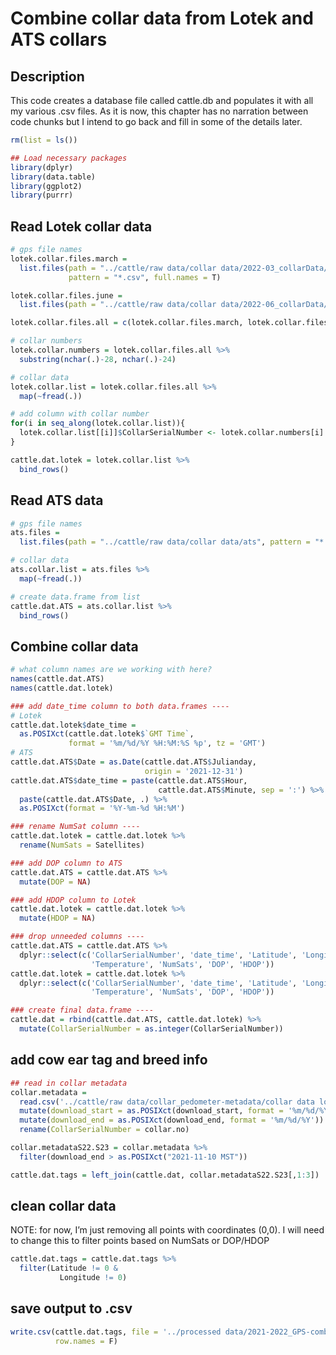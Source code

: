 # Combine collar data from Lotek and ATS collars

## Description
This code creates a database file called cattle.db and populates it with all my various .csv files. As it is now, this chapter has no narration between code chunks but I intend to go back and fill in some of the details later.

```r
rm(list = ls())
```


```r
## Load necessary packages
library(dplyr)
library(data.table)
library(ggplot2)
library(purrr)
```

## Read Lotek collar data
```r
# gps file names
lotek.collar.files.march =
  list.files(path = "../cattle/raw data/collar data/2022-03_collarData/gps",
             pattern = "*.csv", full.names = T)

lotek.collar.files.june =
  list.files(path = "../cattle/raw data/collar data/2022-06_collarData/gps", pattern = "*.csv", full.names = T)

lotek.collar.files.all = c(lotek.collar.files.march, lotek.collar.files.june)

# collar numbers
lotek.collar.numbers = lotek.collar.files.all %>%
  substring(nchar(.)-28, nchar(.)-24)

# collar data
lotek.collar.list = lotek.collar.files.all %>%
  map(~fread(.))

# add column with collar number
for(i in seq_along(lotek.collar.list)){
  lotek.collar.list[[i]]$CollarSerialNumber <- lotek.collar.numbers[i]
}

cattle.dat.lotek = lotek.collar.list %>%
  bind_rows()


```

## Read ATS data
```r
# gps file names
ats.files =
  list.files(path = "../cattle/raw data/collar data/ats", pattern = "*.txt", full.names = T)

# collar data
ats.collar.list = ats.files %>%
  map(~fread(.))

# create data.frame from list
cattle.dat.ATS = ats.collar.list %>%
  bind_rows()
```

## Combine collar data
```r
# what column names are we working with here?
names(cattle.dat.ATS)
names(cattle.dat.lotek)

### add date_time column to both data.frames ----
# Lotek
cattle.dat.lotek$date_time =
  as.POSIXct(cattle.dat.lotek$`GMT Time`,
             format = '%m/%d/%Y %H:%M:%S %p', tz = 'GMT')
# ATS
cattle.dat.ATS$Date = as.Date(cattle.dat.ATS$Julianday, 
                              origin = '2021-12-31')
cattle.dat.ATS$date_time = paste(cattle.dat.ATS$Hour, 
                                 cattle.dat.ATS$Minute, sep = ':') %>%
  paste(cattle.dat.ATS$Date, .) %>%
  as.POSIXct(format = '%Y-%m-%d %H:%M')

### rename NumSat column ----
cattle.dat.lotek = cattle.dat.lotek %>%
  rename(NumSats = Satellites)

### add DOP column to ATS
cattle.dat.ATS = cattle.dat.ATS %>%
  mutate(DOP = NA)

### add HDOP column to Lotek
cattle.dat.lotek = cattle.dat.lotek %>%
  mutate(HDOP = NA)

### drop unneeded columns ----
cattle.dat.ATS = cattle.dat.ATS %>%
  dplyr::select(c('CollarSerialNumber', 'date_time', 'Latitude', 'Longitude',
                  'Temperature', 'NumSats', 'DOP', 'HDOP'))
cattle.dat.lotek = cattle.dat.lotek %>%
  dplyr::select(c('CollarSerialNumber', 'date_time', 'Latitude', 'Longitude',
                  'Temperature', 'NumSats', 'DOP', 'HDOP'))

### create final data.frame ----
cattle.dat = rbind(cattle.dat.ATS, cattle.dat.lotek) %>%
  mutate(CollarSerialNumber = as.integer(CollarSerialNumber))

```

## add cow ear tag and breed info
```r
## read in collar metadata
collar.metadata = 
  read.csv('../cattle/raw data/collar_pedometer-metadata/collar data log.csv') %>%
  mutate(download_start = as.POSIXct(download_start, format = '%m/%d/%Y')) %>%
  mutate(download_end = as.POSIXct(download_end, format = '%m/%d/%Y')) %>%
  rename(CollarSerialNumber = collar.no)

collar.metadataS22.S23 = collar.metadata %>%
  filter(download_end > as.POSIXct("2021-11-10 MST"))

cattle.dat.tags = left_join(cattle.dat, collar.metadataS22.S23[,1:3])

```

## clean collar data
NOTE: for now, I'm just removing all points with coordinates (0,0).
I will need to change this to filter points based on NumSats or DOP/HDOP
```r
cattle.dat.tags = cattle.dat.tags %>%
  filter(Latitude != 0 &
           Longitude != 0)
```

## save output to .csv
```r
write.csv(cattle.dat.tags, file = '../processed data/2021-2022_GPS-combined.csv',
          row.names = F)
```
